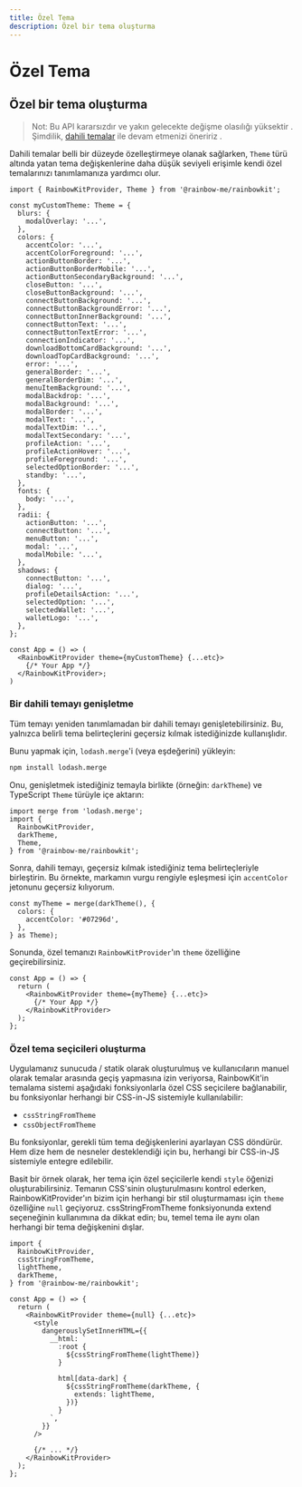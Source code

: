 ```yaml
---
title: Özel Tema
description: Özel bir tema oluşturma
---
```


# Özel Tema

## Özel bir tema oluşturma

> Not: Bu API kararsızdır ve yakın gelecekte değişme olasılığı yüksektir
> . Şimdilik, [dahili temalar](/docs/theming) ile devam etmenizi öneririz
> .

Dahili temalar belli bir düzeyde özelleştirmeye olanak sağlarken, `Theme` türü altında yatan tema değişkenlerine daha düşük seviyeli erişimle kendi özel temalarınızı tanımlamanıza yardımcı olur.

```tsx
import { RainbowKitProvider, Theme } from '@rainbow-me/rainbowkit';

const myCustomTheme: Theme = {
  blurs: {
    modalOverlay: '...',
  },
  colors: {
    accentColor: '...',
    accentColorForeground: '...',
    actionButtonBorder: '...',
    actionButtonBorderMobile: '...',
    actionButtonSecondaryBackground: '...',
    closeButton: '...',
    closeButtonBackground: '...',
    connectButtonBackground: '...',
    connectButtonBackgroundError: '...',
    connectButtonInnerBackground: '...',
    connectButtonText: '...',
    connectButtonTextError: '...',
    connectionIndicator: '...',
    downloadBottomCardBackground: '...',
    downloadTopCardBackground: '...',
    error: '...',
    generalBorder: '...',
    generalBorderDim: '...',
    menuItemBackground: '...',
    modalBackdrop: '...',
    modalBackground: '...',
    modalBorder: '...',
    modalText: '...',
    modalTextDim: '...',
    modalTextSecondary: '...',
    profileAction: '...',
    profileActionHover: '...',
    profileForeground: '...',
    selectedOptionBorder: '...',
    standby: '...',
  },
  fonts: {
    body: '...',
  },
  radii: {
    actionButton: '...',
    connectButton: '...',
    menuButton: '...',
    modal: '...',
    modalMobile: '...',
  },
  shadows: {
    connectButton: '...',
    dialog: '...',
    profileDetailsAction: '...',
    selectedOption: '...',
    selectedWallet: '...',
    walletLogo: '...',
  },
};

const App = () => (
  <RainbowKitProvider theme={myCustomTheme} {...etc}>
    {/* Your App */}
  </RainbowKitProvider>;
)
```

### Bir dahili temayı genişletme

Tüm temayı yeniden tanımlamadan bir dahili temayı genişletebilirsiniz. Bu, yalnızca belirli tema belirteçlerini geçersiz kılmak istediğinizde kullanışlıdır.

Bunu yapmak için, `lodash.merge`'i (veya eşdeğerini) yükleyin:

```bash
npm install lodash.merge
```

Onu, genişletmek istediğiniz temayla birlikte (örneğin: `darkTheme`) ve TypeScript `Theme` türüyle içe aktarın:

```tsx
import merge from 'lodash.merge';
import {
  RainbowKitProvider,
  darkTheme,
  Theme,
} from '@rainbow-me/rainbowkit';
```

Sonra, dahili temayı, geçersiz kılmak istediğiniz tema belirteçleriyle birleştirin. Bu örnekte, markamın vurgu rengiyle eşleşmesi için `accentColor` jetonunu geçersiz kılıyorum.

```tsx
const myTheme = merge(darkTheme(), {
  colors: {
    accentColor: '#07296d',
  },
} as Theme);
```

Sonunda, özel temanızı `RainbowKitProvider`'ın `theme` özelliğine geçirebilirsiniz.

```tsx
const App = () => {
  return (
    <RainbowKitProvider theme={myTheme} {...etc}>
      {/* Your App */}
    </RainbowKitProvider>
  );
};
```

### Özel tema seçicileri oluşturma

Uygulamanız sunucuda / statik olarak oluşturulmuş ve kullanıcıların manuel olarak temalar arasında geçiş yapmasına izin veriyorsa, RainbowKit'in temalama sistemi aşağıdaki fonksiyonlarla özel CSS seçicilere bağlanabilir, bu fonksiyonlar herhangi bir CSS-in-JS sistemiyle kullanılabilir:

- `cssStringFromTheme`
- `cssObjectFromTheme`

Bu fonksiyonlar, gerekli tüm tema değişkenlerini ayarlayan CSS döndürür. Hem dize hem de nesneler desteklendiği için bu, herhangi bir CSS-in-JS sistemiyle entegre edilebilir.

Basit bir örnek olarak, her tema için özel seçicilerle kendi `style` öğenizi oluşturabilirsiniz. Temanın CSS'sinin oluşturulmasını kontrol ederken, RainbowKitProvider'ın bizim için herhangi bir stil oluşturmaması için `theme` özelliğine `null` geçiyoruz. cssStringFromTheme fonksiyonunda extend seçeneğinin kullanımına da dikkat edin; bu, temel tema ile aynı olan herhangi bir tema değişkenini dışlar.

```tsx
import {
  RainbowKitProvider,
  cssStringFromTheme,
  lightTheme,
  darkTheme,
} from '@rainbow-me/rainbowkit';

const App = () => {
  return (
    <RainbowKitProvider theme={null} {...etc}>
      <style
        dangerouslySetInnerHTML={{
          __html: `
            :root {
              ${cssStringFromTheme(lightTheme)}
            }

            html[data-dark] {
              ${cssStringFromTheme(darkTheme, {
                extends: lightTheme,
              })}
            }
          `,
        }}
      />

      {/* ... */}
    </RainbowKitProvider>
  );
};
```
